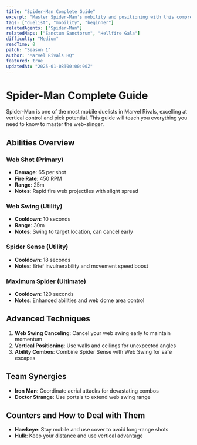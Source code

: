 ```yaml
---
title: "Spider-Man Complete Guide"
excerpt: "Master Spider-Man's mobility and positioning with this comprehensive guide covering abilities, combos, and advanced techniques."
tags: ["duelist", "mobility", "beginner"]
relatedAgents: ["Spider-Man"]
relatedMaps: ["Sanctum Sanctorum", "Hellfire Gala"]
difficulty: "Medium"
readTime: 8
patch: "Season 1"
author: "Marvel Rivals HQ"
featured: true
updatedAt: "2025-01-08T00:00:00Z"
---
```


# Spider-Man Complete Guide

Spider-Man is one of the most mobile duelists in Marvel Rivals, excelling at vertical control and pick potential. This guide will teach you everything you need to know to master the web-slinger.

## Abilities Overview

### Web Shot (Primary)
- **Damage**: 65 per shot
- **Fire Rate**: 450 RPM
- **Range**: 25m
- **Notes**: Rapid fire web projectiles with slight spread

### Web Swing (Utility)
- **Cooldown**: 10 seconds
- **Range**: 30m
- **Notes**: Swing to target location, can cancel early

### Spider Sense (Utility)
- **Cooldown**: 18 seconds
- **Notes**: Brief invulnerability and movement speed boost

### Maximum Spider (Ultimate)
- **Cooldown**: 120 seconds
- **Notes**: Enhanced abilities and web dome area control

## Advanced Techniques

1. **Web Swing Canceling**: Cancel your web swing early to maintain momentum
2. **Vertical Positioning**: Use walls and ceilings for unexpected angles
3. **Ability Combos**: Combine Spider Sense with Web Swing for safe escapes

## Team Synergies

- **Iron Man**: Coordinate aerial attacks for devastating combos
- **Doctor Strange**: Use portals to extend web swing range

## Counters and How to Deal with Them

- **Hawkeye**: Stay mobile and use cover to avoid long-range shots
- **Hulk**: Keep your distance and use vertical advantage